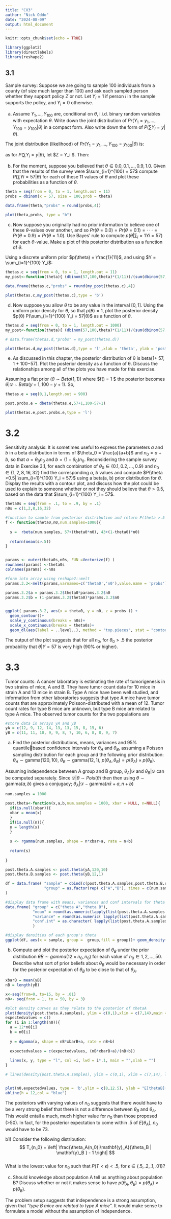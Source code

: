 ```yaml
---
title: "CH3"
author: "Nick Oddo"
date: "2024-08-09"
output: html_document
---
```


```r
knitr::opts_chunk$set(echo = TRUE)

library(ggplot2)
library(directlabels)
library(reshape2)

```

## 3.1 
Sample survey: Suppose we are going to sample 100 individuals from
a county (of size much larger than 100) and ask each sampled person
whether they support policy $Z$ or not. Let $Y_i = 1$ if person $i$ in the sample
supports the policy, and $Y_i = 0$ otherwise.

a. Assume $Y_1,\ldots, Y_{100}$ are, conditional on $\theta$, i.i.d. binary random variables with expectation $\theta$. 
Write down the joint distribution of $Pr(Y_1 = y_1, . . . , Y_{100} = y_{100}|\theta)$ in a compact form.
Also write down the form of $P(\sum Y_i = y|\theta)$.

The joint distribution (likelihood) of $Pr(Y_1 = y_1, . . . , Y_{100} = y_{100}|\theta)$ is:
\begin{align}
 &Pr(Y_1 = y_1, . . . , Y_{100} = y_{100}|\theta) = \prod p^{y_i} \cdot (1-p)^{(1-y_i)}\\
 &=  p^{\sum_{i=1}^{100} y_i} \cdot (1-p)^{(100-\sum_{i=1}^{100} y_i)}

\end{align}


as for $P(\sum Y_i = y|\theta)$, let $Z = \sum Y_i $. Then:
\begin{align}

&P(\sum Y_i = y|\theta) = P(Z = z|\theta)\\
&= \binom{100}{z} p^{z}(1-p)^{100-z}

\end{align}


b. For the moment, suppose you believed that $\theta \in {0.0, 0.1,\ldots , 0.9, 1.0}$.
Given that the results of the survey were $\sum_{i=1}^{100} = 57$ compute $P(\sum Yi = 57|\theta)$ for each of these 11 values of $\theta$ and plot these probabilities as a function of $\theta$.

```r

theta = seq(from = 0, to = 1, length.out = 11)
probs = dbinom(x = 57, size = 100,prob = theta)

data.frame(theta,"probs" = round(probs,4))

plot(theta,probs, type = "b")

```


c. Now suppose you originally had no prior information to believe one of
these $\theta$-values over another, and so $Pr(\theta = 0.0) = Pr(\theta = 0.1) = · · · =Pr(\theta = 0.9) = Pr(\theta = 1.0)$.
Use Bayes’ rule to compute $p(\theta|\sum_i=1 Yi =57)$ for each $\theta$-value. Make a plot of this posterior distribution as a
function of $\theta$.

Using a discrete uniform prior $p(\theta) = \frac{1}{11}$, and using $Y = \sum_{i=1}^{100} Y_i$:

\begin{align}
&P(\theta | Y = 57) \\
&= \frac{ P(Y = 57 | \theta)P(\theta)}{\sum_{j=1}^{11} P(Y = 57 |\theta_j)P(\theta_j) }\\
&=\frac{\binom{100}{57} \theta^{57}(1-\theta)^{43} \cdot \frac{1}{11} }{ \sum_{j=1}^{11} \binom{100}{57}(\frac{1}{11})^{57}(\frac{10}{11})^{43} \cdot (\frac{1}{11})}\\
\end{align}

```r

thetas.c = seq(from = 0, to = 1, length.out = 11)
my_post<-function(theta){ (dbinom(57,100,theta)*(1/11))/(sum(dbinom(57,100,theta))*(1/11)) }

data.frame(thetas.c,"probs" = round(my_post(thetas.c),4))

plot(thetas.c,my_post(thetas.c),type = 'b')

```


d. Now suppose you allow $\theta$ to be any value in the interval $[0, 1]$. Using
the uniform prior density for $\theta$, so that $p(\theta) = 1$, plot the posterior
density $p(θ) P(\sum_{i=1}^{100} Y_i = 57|θ)$ as a function of $\theta$.


```r

thetas.d = seq(from = 0, to = 1, length.out = 1000)
my_post<-function(theta){ (dbinom(57,100,theta)*(1/11))/(sum(dbinom(57,100,theta))*(1/11)) }

# data.frame(thetas.d,"probs" = my_post(thetas.d))

plot(thetas.d,my_post(thetas.d),type = 'l',xlab = 'theta', ylab = 'posterior prob')

```

e. As discussed in this chapter, the posterior distribution of θ is beta(1+
57, 1 + 100−57). Plot the posterior density as a function of θ. Discuss
the relationships among all of the plots you have made for this exercise.

Assuming a flat prior ($\theta \sim Beta(1,1)$) where $f(\theta) = 1 $ the posterior becomes $\theta|\mathcal{D} \sim Beta(y+1,100-y+1)$. So, 

```r

thetas.e = seq(0,1,length.out = 900)

post.probs.e = dbeta(thetas.e,57+1,100-57+1)

plot(thetas.e,post.probs.e,type = 'l')

```

# 3.2 
Sensitivity analysis: It is sometimes useful to express the parameters $a$ and $b$ in a beta distribution in terms of $\theta_0 = \frac{a}{a+b}$ and $n_0 = a+b$, so that $a = \theta_0n_0$ and $b = (1 − \theta_0)n_0$. Reconsidering the sample survey data in Exercise 3.1, for each combination of $\theta_0 \in \{0.1, 0.2, \ldots, 0.9\}$ and $n_0 \in \{1, 2, 8, 16, 32\}$ find the corresponding $a$, $b$ values and compute $P(\theta >0.5| \sum_{i=1}^{100} Y_i = 57)$ using a beta(a, b) prior distribution for $\theta$. Display the results with a contour plot, and discuss how the plot could be used to explain to someone whether or not they should believe that $\theta > 0.5$, based on the data that $\sum_{i=1}^{100} Y_i = 57$.


```r

theta0s = seq(from = .1, to = .9, by = .1)
n0s = c(1,2,8,16,32)

#function to sample from posterior distribution and return P(theta >.5 |Y=57)
f <- function(theta0,n0,num.samples=1000){
  
  s =  rbeta(num.samples, 57+(theta0*n0), 43+(1-theta0)*n0)
  
  return(mean(s>.5))
}


params <- outer(theta0s,n0s, FUN =Vectorize(f) )
rownames(params) <-theta0s
colnames(params) <-n0s 

#form into array using reshape2::melt
params.3.2<-melt(params,varnames=c('theta0','n0'),value.name = 'probs')

params.3.2$a = params.3.2$theta0*params.3.2$n0 
params.3.2$b = (1-params.3.2$theta0)*params.3.2$n0 


ggplot( params.3.2, aes(x = theta0, y = n0, z = probs )) +
  geom_contour()+
  scale_y_continuous(breaks = n0s)+
  scale_x_continuous(breaks = theta0s)+
  geom_dl(aes(label = ..level..), method = "top.pieces", stat = "contour")


```

The output of the plot suggests that for all $n_0$, for $\theta_0 > .5$ the posterior probability that $\theta|Y=57$ is very high (90% or higher). 


# 3.3

Tumor counts: A cancer laboratory is estimating the rate of tumorigenesis
in two strains of mice, A and B. They have tumor count data for 10 mice
in strain A and 13 mice in strain B. Type A mice have been well studied,
and information from other laboratories suggests that type A mice have
tumor counts that are approximately Poisson-distributed with a mean of
12. Tumor count rates for type B mice are unknown, but type B mice are
related to type A mice. The observed tumor counts for the two populations
are

\begin{align}
& y_A = (12, 9, 12, 14, 13, 13, 15, 8, 15, 6);\\
& y_B = (11, 11, 10, 9, 9, 8, 7, 10, 6, 8, 8, 9, 7)
\end{align}

```r

#store data in arrays yA and yB
yA = c(12, 9, 12, 14, 13, 13, 15, 8, 15, 6)
yB = c(11, 11, 10, 9, 9, 8, 7, 10, 6, 8, 8, 9, 7)

```


a) Find the posterior distributions, means, variances and 95% quantilebased confidence intervals for $θ_A$ and $θ_B$, assuming a Poisson sampling
distribution for each group and the following prior distribution:
$θ_A \sim \text{gamma}(120,10)$, $θ_B \sim \text{gamma}(12,1)$, $p(θ_A, θ_B) = p(θ_A) × p(θ_B)$.

Assuming independence between A group and B group, $\theta_A|\mathcal{D}$ and $\theta_B|\mathcal{D}$ can be computed separately. Since $\mathcal{D}|\theta \sim Pois(\theta)$ then then using $\theta \sim \text{gamma}(a,b)$ gives a conjugacy; $\theta_A|\mathcal{D} \sim \text{gamma}(n\bar{x}+a,n+b)$

```r

num.samples = 1000

post.theta<-function(x,a,b,num.samples = 1000, xbar = NULL, n=NULL){
  if(is.null(xbar)){
  xbar = mean(x)
  }
  if(is.null(n)){
  n = length(x)
  }
  
  s <- rgamma(num.samples, shape = n*xbar+a, rate = n+b)
  
  return(s)
  
}

post.theta.A.samples <- post.theta(yA,120,10)
post.theta.B.samples <- post.theta(yB,12,1)

df = data.frame( "sample" = cbind(c(post.theta.A.samples,post.theta.B.samples)),
                 "group" = as.factor(rep( c("A","B"), times = c(num.samples,num.samples) ))
)

#display data frame with means, variances and conf intervals for theta
data.frame( "group" = c("theta A","theta B"),
            "mean" = round(as.numeric(lapply(list(post.theta.A.samples ,post.theta.B.samples), FUN = mean )),3), 
            "variance" = round(as.numeric( lapply(list(post.theta.A.samples ,post.theta.B.samples), FUN = var )),3),
            "conf.int" = as.character( lapply(list(post.theta.A.samples ,post.theta.B.samples), FUN = function(x){round(unname(quantile(x, c(.025,.975))),3)} ))
            )

#display densities of each group's theta
ggplot(df, aes(x = sample, group =  group,fill = group))+ geom_density(alpha = .7)

```


b) Compute and plot the posterior expectation of $θ_B$ under the prior distribution $θB ∼ gamma(12×n_0, n_0)$ for each value of $n_0 ∈ {1, 2, . . . , 50}$.
Describe what sort of prior beliefs about $θ_B$ would be necessary in order for the posterior expectation of $θ_B$ to be close to that of $θ_A$.

```r

xbarB = mean(yB)
nB = length(yB)

x<-seq(from=0, to=15, by = .01)
n0<- seq(from = 1, to = 50, by = 3)

#plot density curves as they relate to the posterior of thetaA
plot(density(post.theta.A.samples), ylim = c(0,1),xlim = c(7,14),main = "", xlab = "", col = "red", lwd = 2)
expectedvalues = c()
for (i in 1:length(n0)){
  a = 12*n0[i]
  b = n0[i]
  
  y = dgamma(x, shape = nB*xbarB+a, rate = nB+b)
  
  expectedvalues = c(expectedvalues, (nB*xbarB+a)/(nB+b))
  
  lines(x, y, type = "l", col =i, lwd = i*.1, main = "",xlab = "")
}

# lines(density(post.theta.A.samples), ylim = c(0,1), xlim = c(7,14), lty = 9, xlab = "", main = "thetaB|data ~ gamma(n*xbar+a,n+b) ")


plot(n0,expectedvalues, type = 'b',ylim = c(8,12.5), ylab = "E[thetaB](n0)")
abline(h = 12,col = "blue")

```
The posteriors with varying values of $n_0$ suggests that there would have to be a very strong belief that there is not a difference between $\theta_B$ and $\theta_A$. This would entail a much, much higher value for $n_0$ than those proposed (>50). In fact, for the posterior expectation to come within .5 of $E[\theta_A]$, $n_0$ would have to be 73.

  b1) Consider the following distribution:
  $$ T_{n_0} = \left| \frac{\theta_A(n_0)|\mathbf{y}_A}{\theta_B | \mathbf{y}_B } - 1 \right| $$  
  What is the lowest value for $n_0$ such that $P(T<\epsilon) < .5$, for $\epsilon \in \{.5, .2, .1, .01 \}$?


c) Should knowledge about population A tell us anything about population B? Discuss whether or not it makes sense to have $p(θ_A, θ_B) = p(θ_A) × p(θ_B)$.

The problem setup suggests that independence is a strong assumption, given that "*type B mice are related to type A mice*". It would make sense to formulate a model without the assumption of independence. 

